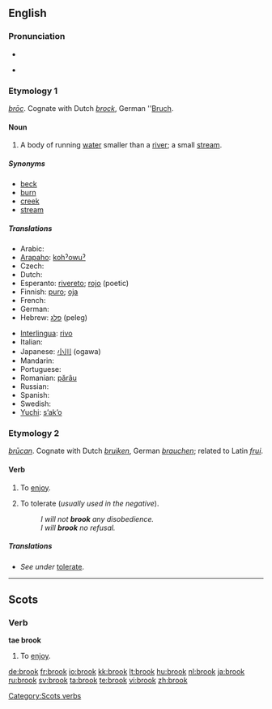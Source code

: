 {{also|Brook}}
{{wikipedia|dab=brook}}
==English==

===Pronunciation===
* {{IPA|/brʊk/}}
* {{audio|en-us-brook.ogg|Audio (US)}}
*: {{rhymes|ʊk}}

===Etymology 1===
{{etyl|ang}} ''[[broc|brōc]]''. Cognate with Dutch ''[[brock#Dutch|brock]]'', German ''[[Bruch]].

====Noun====
{{en-noun}}

# A body of running [[water]] smaller than a [[river]]; a small [[stream]].

=====Synonyms=====
* [[beck]]
* [[burn]]
* [[creek]]
* [[stream]]

=====Translations=====
{{trans-top|a small stream}}
* Arabic: {{t|ar|غدير|m|tr=ghadiir|sc=Arab}}
* [[Arapaho]]: [[kohˀowuˀ]]
* Czech: {{t-|cs|potok|m}}
* Dutch: {{t+|nl|beek|f}}
* Esperanto: [[rivereto]]; [[rojo]] (poetic)
* Finnish: [[puro#Finnish|puro]]; [[oja#Finnish|oja]]
* French: {{t+|fr|ruisseau|m}}
* German: {{t+|de|Bach|m}}
* Hebrew: [[פלג]] (peleg) {{m}}
{{trans-mid}}
* [[Interlingua]]: [[rivo]]
* Italian: {{t+|it|ruscello|m}}
* Japanese: [[小川]] (ogawa)
* Mandarin: {{t|zh|小河|tr=xiǎohé|sc=Hani}}
* Portuguese: {{t+|pt|riacho|m}}
* Romanian: [[părâu]] {{n}}
* Russian: {{t+|ru|ручей|m|sc=Cyrl}}
* Spanish: {{t+|es|arroyo|m}}
* Swedish: {{t+|sv|bäck|c}}
* [[Yuchi]]: [[sʼakʼo]]
{{trans-bottom}}

===Etymology 2===
{{etyl|ang}} ''[[brucan|brūcan]]''. Cognate with Dutch ''[[bruiken]]'', German ''[[brauchen]]''; related to Latin ''[[frui]]''.

====Verb====
{{en-verb}}

# {{context|transitive|obsolete|except in Scots}} To [[enjoy]].
# {{transitive}} To tolerate (''usually used in the negative'').
#: ''I will not '''brook''' any disobedience.''
#: ''I will '''brook''' no refusal.''

=====Translations=====
* ''See under'' [[tolerate#Translations|tolerate]].

----

==Scots==

===Verb===
'''tae brook'''

# To [[enjoy]].

[[Category:Scots verbs]]

[[de:brook]]
[[fr:brook]]
[[io:brook]]
[[kk:brook]]
[[lt:brook]]
[[hu:brook]]
[[nl:brook]]
[[ja:brook]]
[[ru:brook]]
[[sv:brook]]
[[ta:brook]]
[[te:brook]]
[[vi:brook]]
[[zh:brook]]